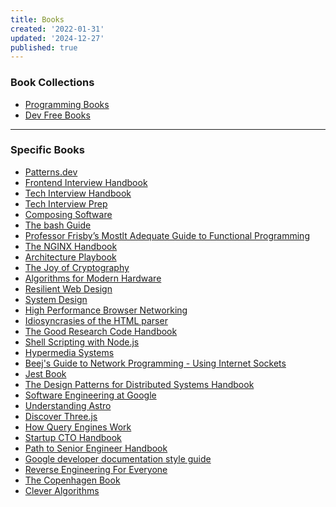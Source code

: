 ```yaml
---
title: Books
created: '2022-01-31'
updated: '2024-12-27'
published: true
---
```


### Book Collections

- [Programming Books](https://ebookfoundation.github.io/free-programming-books/)
- [Dev Free Books](https://devfreebooks.github.io/)

---

### Specific Books

- [Patterns.dev](https://www.patterns.dev/)
- [Frontend Interview Handbook](https://frontendinterviewhandbook.com/)
- [Tech Interview Handbook](https://techinterviewhandbook.org/)
- [Tech Interview Prep](https://techinterview.guide/)
- [Composing Software](https://medium.com/javascript-scene/composing-software-the-book-f31c77fc3ddc)
- [The bash Guide](https://guide.bash.academy/)
- [Professor Frisby’s Mostlt Adequate Guide to Functional Programming](https://mostly-adequate.gitbook.io/mostly-adequate-guide/)
- [The NGINX Handbook](https://www.freecodecamp.org/news/the-nginx-handbook/)
- [Architecture Playbook](https://nocomplexity.com/documents/arplaybook/introduction.html)
- [The Joy of Cryptography](https://joyofcryptography.com/)
- [Algorithms for Modern Hardware](https://en.algorithmica.org/hpc/)
- [Resilient Web Design](https://resilientwebdesign.com/)
- [System Design](https://github.com/karanpratapsingh/system-design)
- [High Performance Browser Networking](https://hpbn.co/)
- [Idiosyncrasies of the HTML parser](https://htmlparser.info/)
- [The Good Research Code Handbook](https://goodresearch.dev/index.html)
- [Shell Scripting with Node.js](https://exploringjs.com/nodejs-shell-scripting/toc.html)
- [Hypermedia Systems](https://hypermedia.systems/)
- [Beej's Guide to Network Programming - Using Internet Sockets](https://beej.us/guide/bgnet/html/)
- [Jest Book](https://phalanxhead.dev/jest-book/testing_introduction.html)
- [The Design Patterns for Distributed Systems Handbook](https://www.freecodecamp.org/news/design-patterns-for-distributed-systems/)
- [Software Engineering at Google](https://abseil.io/resources/swe-book/html/toc.html)
- [Understanding Astro](https://www.freecodecamp.org/news/how-to-use-the-astro-ui-framework/)
- [Discover Three.js](https://discoverthreejs.com/)
- [How Query Engines Work](https://howqueryengineswork.com/)
- [Startup CTO Handbook](https://github.com/ZachGoldberg/Startup-CTO-Handbook)
- [Path to Senior Engineer Handbook](https://github.com/jordan-cutler/path-to-senior-engineer-handbook)
- [Google developer documentation style guide](https://developers.google.com/style)
- [Reverse Engineering For Everyone](https://0xinfection.github.io/reversing)
- [The Copenhagen Book](https://thecopenhagenbook.com/)
- [Clever Algorithms](https://cleveralgorithms.com/nature-inspired/)
